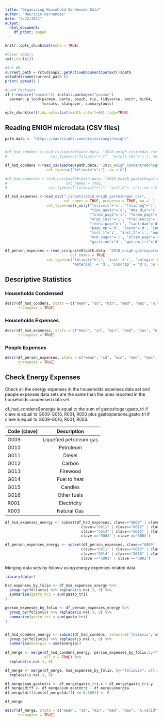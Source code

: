 ```yaml
---
title: "Organizing Household Condensed Data"
author: "Mauricio Hernandez"
date: "2/22/2021"
output:
  html_document:
    df_print: paged
---
```


```r
knitr::opts_chunk$set(echo = TRUE)

#Clear memory
rm(list=ls())

#Set WD
current_path = rstudioapi::getActiveDocumentContext()$path 
setwd(dirname(current_path ))
print( getwd() )

#Load Packages
if (!require("pacman")) install.packages("pacman")
  pacman::p_load(pacman, party, psych, rio, tidyverse, knitr, bit64, 
                 forcats, stargazer, summarytools)

opts_chunk$set(tidy.opts=list(width.cutoff=60),tidy=TRUE)
```

## Reading ENIGH microdata (CSV files)
```r
path.data <- "https://mauricioh2.com/disreu/inegi/enigh/"


#df_hsd_condens <-read_csv(paste0(path.data, "2018_enigh_viviendas.csv"), col_names = TRUE,
#                    col_types=c("folioviv"="c", 'estufa_chi'='i'), na ='&')

df_hsd_condens <-read_csv(paste0(path.data, "2018_enigh_concentradohogar.csv"), col_names = TRUE,
                   col_types=c("folioviv"="c"), na ='&')

```

```r
#df_hsd_expenses <-read_csv(paste0(path.data, "2018_enigh_gastoshogar.csv"), 
#                           col_names = TRUE,
#                   col_types=c("folioviv"="c", 'inst_2'= 'i'), na ='&')

df_hsd_expenses <-read_csv("./inputs/2018_enigh_gastoshogar.csv", 
                           col_names = TRUE, progress = TRUE, na ='-1',
                   col_types=cols_only("folioviv"='c', "foliohog"='c', "clave"='c',
                                       "tipo_gasto"='c', "mes_dia"='c', "forma_pag1"='i', 
                                       "forma_pag2"='i', "forma_pag3"='i', "lugar_comp"='i',
                                       "orga_inst"='i', "frecuencia"='i', "fecha_adqu"='c', 
                                       "fecha_pago"='c', "cantidad"='d', "gasto"='d',
                                       "pago_mp"='d', "costo"='d', "inmujer"='d',
                                       "inst_1"='i', "inst_2"='i', "num_meses"='i',
                                       "num_pagos"='i', "ultim_pago"='c', "gasto_tri"='d',
                                       "gasto_nm"='d', "gas_nm_tri"='d', "imujer_tri"='d'),)
```


```r
df_person_expenses <-read_csv(paste0(path.data, "2018_enigh_gastospersona.csv"),
                              col_names = TRUE,
                   col_types=c("folioviv"="c", 'inst' ='i', 'colegia' = 'd', 
                               'material' = 'd', 'inscrip' = 'd'), na ='-1')
```

## Descriptive Statistics {.tabset}

### Households Condensed

```r
descr(df_hsd_condens, stats = c("mean", "sd", "min", "med", "max", "n.valid", "pct.valid"), 
      transpose = TRUE)
```

### Households Expenses

```r
descr(df_hsd_expenses, stats = c("mean", "sd", "min", "med", "max", "n.valid", "pct.valid"), 
      transpose = TRUE)
```

### People Expenses
```r
descr(df_person_expenses, stats = c("mean", "sd", "min", "med", "max", "n.valid", "pct.valid"), 
      transpose = TRUE)
```
## Check Energy Expenses

Check all the energy expenses in the households expenses data set and people expenses data sets are the same than the ones reported in the households condensed data set.

df_hsd_condens$energia is equal to the sum of gastoshogar.gasto_tri if clave is equal to G009-G016, R001, R003 plus 
gastospersona.gasto_tri if clave is equal to G009-G016, R001, R003.


|Code (clave) |    Description         |
| ----------- |:----------------------:|
|G009    	    |Liquefied petroleum gas |
|G010    	    |Petroleum               |
|G011    	    |Diesel                  |
|G012    	    |Carbon                  |
|G013    	    |Firewood                |
|G014    	    |Fuel to heat            |
|G015    	    |Candles                 |
|G016    	    |Other fuels             |
|R001    	    |Electricity             |
|R003    	    |Natural Gas			       |


```r
df_hsd_expenses_energy <- subset(df_hsd_expenses, clave=="G009" | clave=="G010" | 
                                   clave=="G011" | clave=="G012" | clave=="G013" | 
                                   clave=="G014" | clave=="G015" | clave=="G016" | 
                                   clave =='R001' | clave =='R003')

df_person_expenses_energy <- subset(df_person_expenses, clave=="G009" | clave=="G010" | 
                                   clave=="G011" | clave=="G012" | clave=="G013" | 
                                   clave=="G014" | clave=="G015" | clave=="G016" | 
                                   clave =='R001' | clave =='R003')
```


Merging data sets by folioviv using energy expenses related data
```r
library(dplyr)

hsd_expenses_by_folio <- df_hsd_expenses_energy %>%
  group_by(folioviv) %>% replace(is.na(.), 0) %>% 
  summarise(gasto_tri = sum(gasto_tri)
)

person_expenses_by_folio <- df_person_expenses_energy %>%
  group_by(folioviv) %>% replace(is.na(.), 0) %>% 
  summarise(gasto_tri = sum(gasto_tri)
)


df_hsd_condens_energy <- subset(df_hsd_condens, select=c('folioviv','energia')) %>%
  group_by(folioviv) %>% replace(is.na(.), 0) %>% 
  summarise(energia = sum(energia))
       
df_merge <- merge(df_hsd_condens_energy, person_expenses_by_folio,by="folioviv", 
                  all.x = TRUE) %>% 
  replace(is.na(.), 0)

df_merge <- merge(df_merge, hsd_expenses_by_folio, by="folioviv", all.x = TRUE) %>% 
  replace(is.na(.), 0)

df_merge$sum_gastotri <- df_merge$gasto_tri.x + df_merge$gasto_tri.y
df_merge$diff <- df_merge$sum_gastotri - df_merge$energia
df_merge$diff[abs(df_merge$diff) <= 0.0001] <- 0 

df_merge
```

```r
descr(df_merge, stats = c("mean", "sd", "min", "med", "max", "n.valid", "pct.valid"), 
      transpose = TRUE)
```

